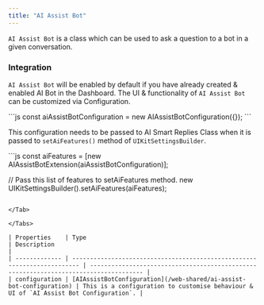 ```yaml
---
title: "AI Assist Bot"
---
```


`AI Assist Bot` is a class which can be used to ask a question to a bot in a given conversation.

### Integration

`AI Assist Bot` will be enabled by default if you have already created & enabled AI Bot in the Dashboard. The UI & functionality of `AI Assist Bot` can be customized via Configuration.

<Tabs>
<Tab title="JavaScript">
```js
const aiAssistBotConfiguration = new AIAssistBotConfiguration({});
```

</Tab>

</Tabs>

This configuration needs to be passed to AI Smart Replies Class when it is passed to `setAiFeatures()` method of `UIKitSettingsBuilder`.

<Tabs>
<Tab title="JavaScript">
```js
const aiFeatures = [new AIAssistBotExtension(aiAssistBotConfiguration)];

// Pass this list of features to setAiFeatures method.
new UIKitSettingsBuilder().setAiFeatures(aiFeatures);
```

</Tab>

</Tabs>

| Properties    | Type                                                                     | Description                                                                           |
| ------------- | ------------------------------------------------------------------------ | ------------------------------------------------------------------------------------- |
| configuration | [AIAssistBotConfiguration](/web-shared/ai-assist-bot-configuration) | This is a configuration to customise behaviour & UI of `AI Assist Bot Configuration`. |
